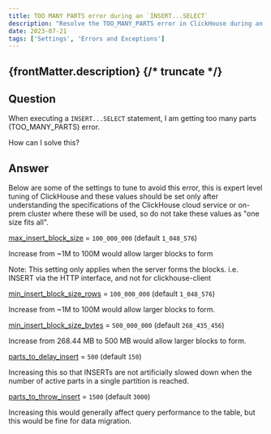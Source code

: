 ```yaml
---
title: TOO MANY PARTS error during an `INSERT...SELECT`
description: "Resolve the TOO_MANY_PARTS error in ClickHouse during an `INSERT...SELECT` by tuning expert-level settings for larger blocks and increasing partition thresholds."
date: 2023-07-21
tags: ['Settings', 'Errors and Exceptions']
---
```


{frontMatter.description}
{/* truncate */}
---

## Question

When executing a `INSERT...SELECT` statement, I am getting too many parts (TOO_MANY_PARTS) error. 

How can I solve this? 



## Answer

Below are some of the settings to tune to avoid this error, this is expert level tuning of ClickHouse and these values should be set only after understanding the specifications of the ClickHouse cloud service or on-prem cluster where these will be used, so do not take these values as "one size fits all".


[max_insert_block_size](https://clickhouse.com/docs/en/operations/settings/settings#settings-max_insert_block_size) = `100_000_000` (default `1_048_576`)

Increase from ~1M to 100M would allow larger blocks to form

Note: This setting only applies when the server forms the blocks. i.e. INSERT via the HTTP interface, and not for clickhouse-client


[min_insert_block_size_rows](https://clickhouse.com/docs/en/operations/settings/settings#min-insert-block-size-rows) = `100_000_000` (default `1_048_576`)

Increase from ~1M to 100M would allow larger blocks to form.


[min_insert_block_size_bytes](https://clickhouse.com/docs/en/operations/settings/settings#min-insert-block-size-bytes) = `500_000_000` (default `268_435_456`)

Increase from 268.44 MB to 500 MB would allow larger blocks to form.


[parts_to_delay_insert](https://clickhouse.com/docs/en/operations/settings/merge-tree-settings#parts-to-delay-insert) = `500` (default `150`)

Increasing this so that INSERTs are not artificially slowed down when the number of active parts in a single partition is reached.


[parts_to_throw_insert](https://clickhouse.com/docs/en/operations/settings/merge-tree-settings#parts-to-throw-insert) = `1500` (default `3000`)

Increasing this would generally affect query performance to the table, but this would be fine for data migration.
